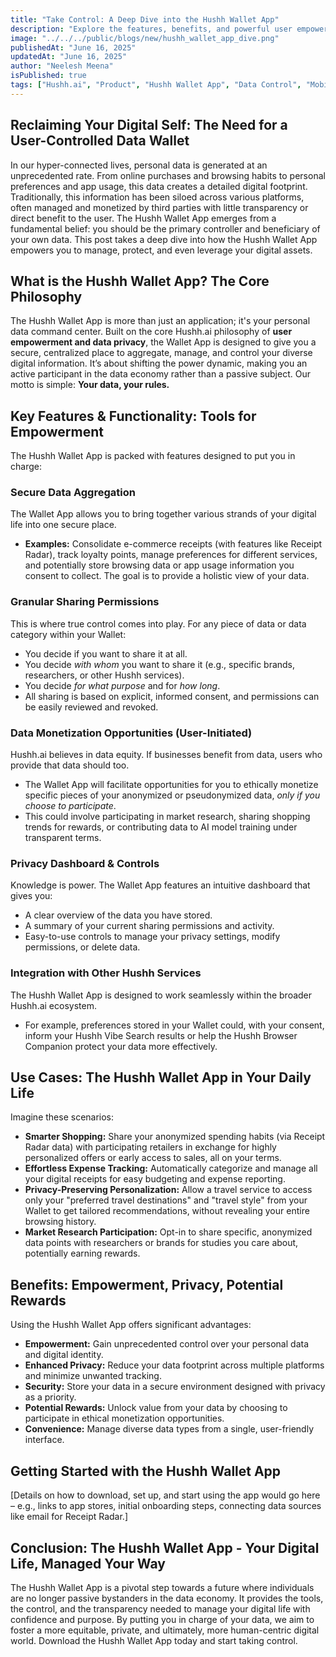 ```yaml
---
title: "Take Control: A Deep Dive into the Hushh Wallet App"
description: "Explore the features, benefits, and powerful user empowerment tools of the Hushh Wallet App. Your data, your rules."
image: "../../../public/blogs/new/hushh_wallet_app_dive.png"
publishedAt: "June 16, 2025"
updatedAt: "June 16, 2025"
author: "Neelesh Meena"
isPublished: true
tags: ["Hushh.ai", "Product", "Hushh Wallet App", "Data Control", "Mobile App", "Privacy"]
---
```


## Reclaiming Your Digital Self: The Need for a User-Controlled Data Wallet

In our hyper-connected lives, personal data is generated at an unprecedented rate. From online purchases and browsing habits to personal preferences and app usage, this data creates a detailed digital footprint. Traditionally, this information has been siloed across various platforms, often managed and monetized by third parties with little transparency or direct benefit to the user. The Hushh Wallet App emerges from a fundamental belief: you should be the primary controller and beneficiary of your own data. This post takes a deep dive into how the Hushh Wallet App empowers you to manage, protect, and even leverage your digital assets.

## What is the Hushh Wallet App? The Core Philosophy

The Hushh Wallet App is more than just an application; it's your personal data command center. Built on the core Hushh.ai philosophy of **user empowerment and data privacy**, the Wallet App is designed to give you a secure, centralized place to aggregate, manage, and control your diverse digital information. It’s about shifting the power dynamic, making you an active participant in the data economy rather than a passive subject. Our motto is simple: **Your data, your rules.**

## Key Features & Functionality: Tools for Empowerment

The Hushh Wallet App is packed with features designed to put you in charge:

### Secure Data Aggregation
The Wallet App allows you to bring together various strands of your digital life into one secure place.
*   **Examples:** Consolidate e-commerce receipts (with features like Receipt Radar), track loyalty points, manage preferences for different services, and potentially store browsing data or app usage information you consent to collect. The goal is to provide a holistic view of your data.

### Granular Sharing Permissions
This is where true control comes into play. For any piece of data or data category within your Wallet:
*   You decide if you want to share it at all.
*   You decide *with whom* you want to share it (e.g., specific brands, researchers, or other Hushh services).
*   You decide *for what purpose* and for *how long*.
*   All sharing is based on explicit, informed consent, and permissions can be easily reviewed and revoked.

### Data Monetization Opportunities (User-Initiated)
Hushh.ai believes in data equity. If businesses benefit from data, users who provide that data should too.
*   The Wallet App will facilitate opportunities for you to ethically monetize specific pieces of your anonymized or pseudonymized data, *only if you choose to participate*.
*   This could involve participating in market research, sharing shopping trends for rewards, or contributing data to AI model training under transparent terms.

### Privacy Dashboard & Controls
Knowledge is power. The Wallet App features an intuitive dashboard that gives you:
*   A clear overview of the data you have stored.
*   A summary of your current sharing permissions and activity.
*   Easy-to-use controls to manage your privacy settings, modify permissions, or delete data.

### Integration with Other Hushh Services
The Hushh Wallet App is designed to work seamlessly within the broader Hushh.ai ecosystem.
*   For example, preferences stored in your Wallet could, with your consent, inform your Hushh Vibe Search results or help the Hushh Browser Companion protect your data more effectively.

## Use Cases: The Hushh Wallet App in Your Daily Life

Imagine these scenarios:
*   **Smarter Shopping:** Share your anonymized spending habits (via Receipt Radar data) with participating retailers in exchange for highly personalized offers or early access to sales, all on your terms.
*   **Effortless Expense Tracking:** Automatically categorize and manage all your digital receipts for easy budgeting and expense reporting.
*   **Privacy-Preserving Personalization:** Allow a travel service to access only your "preferred travel destinations" and "travel style" from your Wallet to get tailored recommendations, without revealing your entire browsing history.
*   **Market Research Participation:** Opt-in to share specific, anonymized data points with researchers or brands for studies you care about, potentially earning rewards.

## Benefits: Empowerment, Privacy, Potential Rewards

Using the Hushh Wallet App offers significant advantages:
*   **Empowerment:** Gain unprecedented control over your personal data and digital identity.
*   **Enhanced Privacy:** Reduce your data footprint across multiple platforms and minimize unwanted tracking.
*   **Security:** Store your data in a secure environment designed with privacy as a priority.
*   **Potential Rewards:** Unlock value from your data by choosing to participate in ethical monetization opportunities.
*   **Convenience:** Manage diverse data types from a single, user-friendly interface.

## Getting Started with the Hushh Wallet App

[Details on how to download, set up, and start using the app would go here – e.g., links to app stores, initial onboarding steps, connecting data sources like email for Receipt Radar.]

## Conclusion: The Hushh Wallet App - Your Digital Life, Managed Your Way

The Hushh Wallet App is a pivotal step towards a future where individuals are no longer passive bystanders in the data economy. It provides the tools, the control, and the transparency needed to manage your digital life with confidence and purpose. By putting you in charge of your data, we aim to foster a more equitable, private, and ultimately, more human-centric digital world. Download the Hushh Wallet App today and start taking control.